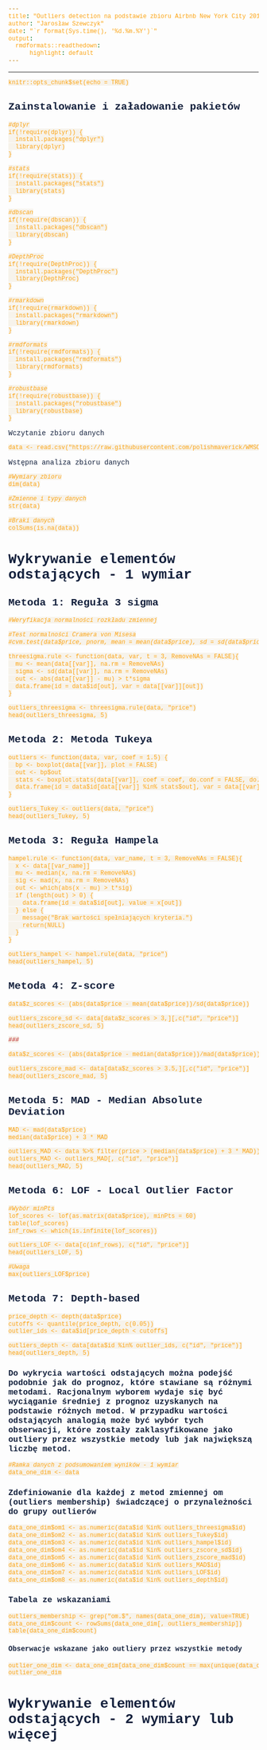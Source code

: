```yaml
---
title: "Outliers detection na podstawie zbioru Airbnb New York City 2019"
author: "Jarosław Szewczyk"
date: "`r format(Sys.time(), '%d.%m.%Y')`"
output:
  rmdformats::readthedown:
      highlight: default
---
```


```{=html}
<style>

/* CHANGE: Default 150% zoom in html file. */

*
{
  font-family: Courier New, monospace;
}

#sidebar
{
  position: fixed;
  top: 0;
  overflow: hidden;
  display: flex;
  flex-direction: column;
  height: 100%;
  background: #14213d; /* navy */
  z-index: 200;
  font-size: 16px;
}

#sidebar a
{
  color: #ffffff; /* Czcionka spisu treści */
  font-weight: normal;
}

#sidebar h2
{
  color: #14213d; /* navy */;
  background: #fca311; /* mango */
}

#sidebar h2 a
{
  color: #14213d; /* navy */;
}

a:hover
{
  color: #ffffff;
  background-color: #bf0063 !important; /* raspberry */
  cursor: pointer;
}

#sidebar a:active
{
  color: #ffffff;
  background-color: #bf0063; /* raspberry */
  cursor: pointer;
}

#postamble
{
  background: #fca311; /* mango */
  border-top: solid 10px #bf0063; /* raspberry */
  font-family: "Lato","proxima-nova","Helvetica Neue",Arial,sans-serif;
  font-size: 90%;
  z-index: 400;
  padding: 12px;
}

#postamble .status
{
  color: #14213d; /* navy */;
  background: red; /* Background of about me section */
  border-top: solid 10px #211103;
  font-size: 90%;
  z-index: 400;
  padding: 12px;
}

#postamble .author
{
  color: #14213d; /* navy */;
  font-weight: bold;
}

#postamble .date
{
  color: #14213d; /* navy */;
}

#content
{
  background: #e5e5e5; /* grey */
}

#content pre
{
  border: 3px solid #bf0063; /* raspberry */
  color: #fca311; /* mango */
}

#content div.sourceCode
{
  background: #e5e5e5; /* grey */
}

#toc ul.nav li.active ul li.active a
{
  background-color: #fca311; /* mango */
  color: #14213d; /* navy */ !important;
  font-weight: normal !important;
}

#toc ul.nav li.active ul li a
{
  background-color: #14213d; /* navy */;
  color: #ffffff;
  font-weight: normal;
  border-right: solid 1px #14213d; /* navy */ !important;
}

#toc ul.nav li.active a
{
  color: #ffffff !important;
  background-color: #fca311
  border-right: solid 0px black !important;
}

#toc ul.nav > li.active > a
{
  color: #14213d; /* navy */;
  background-color: #fca311; /* mango */
}

pre
{
  background-color: #14213d; /* navy */;
  color: #14213d; /* navy */;
}

pre code
{
  color: #fca311; /* mango */
}

td
{
  color: #f7f3eb;
}

p
{
  color: #14213d; /* navy */;
}

h1
{
  color: #14213d; /* navy */;
  text-decoration: none;
  font-family: Courier New, monospace;
}

h2, h3, h4, h5, h6, legend
{
  color: #14213d; /* navy */;
  font-family: Courier New, monospace;
}

code.sourceCode.r
{
  background: #f7f3eb;
  color: #fca311; /* mango */
}

code span.fu, 
code span.at, 
code span.fl,
code span.sc,
code span.dv,
code span.in,
code span.cn,
code span.st,
code span.ot,
code span.cf,
code span.co
{
  color: #fca311; /* mango */
  font-weight: normal;
}

</style>
```

------------------------------------------------------------------------

```r
knitr::opts_chunk$set(echo = TRUE)
```

## Zainstalowanie i załadowanie pakietów

```r
#dplyr
if(!require(dplyr)) {
  install.packages("dplyr")
  library(dplyr)
}

#stats
if(!require(stats)) {
  install.packages("stats")
  library(stats)
}

#dbscan
if(!require(dbscan)) {
  install.packages("dbscan")
  library(dbscan)
}

#DepthProc
if(!require(DepthProc)) {
  install.packages("DepthProc")
  library(DepthProc)
}

#rmarkdown
if(!require(rmarkdown)) {
  install.packages("rmarkdown")
  library(rmarkdown)
}

#rmdformats
if(!require(rmdformats)) {
  install.packages("rmdformats")
  library(rmdformats)
}

#robustbase
if(!require(robustbase)) {
  install.packages("robustbase")
  library(robustbase)
}
```

Wczytanie zbioru danych

```r
data <- read.csv("https://raw.githubusercontent.com/polishmaverick/WMSO/master/AB_NYC_2019.csv", sep = ",")
```

Wstępna analiza zbioru danych

```r
#Wymiary zbioru
dim(data)

#Zmienne i typy danych
str(data)

#Braki danych
colSums(is.na(data))
```

# Wykrywanie elementów odstających - 1 wymiar

## Metoda 1: Reguła 3 sigma

```r
#Weryfikacja normalności rozkładu zmiennej

#Test normalności Cramera von Misesa
#cvm.test(data$price, pnorm, mean = mean(data$price), sd = sd(data$price))

threesigma.rule <- function(data, var, t = 3, RemoveNAs = FALSE){
  mu <- mean(data[[var]], na.rm = RemoveNAs)
  sigma <- sd(data[[var]], na.rm = RemoveNAs)
  out <- abs(data[[var]] - mu) > t*sigma
  data.frame(id = data$id[out], var = data[[var]][out])
}

outliers_threesigma <- threesigma.rule(data, "price")
head(outliers_threesigma, 5)
```

## Metoda 2: Metoda Tukeya

```r
outliers <- function(data, var, coef = 1.5) {
  bp <- boxplot(data[[var]], plot = FALSE)
  out <- bp$out
  stats <- boxplot.stats(data[[var]], coef = coef, do.conf = FALSE, do.out = TRUE)
  data.frame(id = data$id[data[[var]] %in% stats$out], var = data[[var]][data[[var]] %in% stats$out])
}

outliers_Tukey <- outliers(data, "price")
head(outliers_Tukey, 5)
```

## Metoda 3: Reguła Hampela

```r
hampel.rule <- function(data, var_name, t = 3, RemoveNAs = FALSE){
  x <- data[[var_name]]
  mu <- median(x, na.rm = RemoveNAs)
  sig <- mad(x, na.rm = RemoveNAs)
  out <- which(abs(x - mu) > t*sig)
  if (length(out) > 0) {
    data.frame(id = data$id[out], value = x[out])
  } else {
    message("Brak wartości spełniających kryteria.")
    return(NULL)
  }
}

outliers_hampel <- hampel.rule(data, "price")
head(outliers_hampel, 5)
```

## Metoda 4: Z-score

```r
data$z_scores <- (abs(data$price - mean(data$price))/sd(data$price))

outliers_zscore_sd <- data[data$z_scores > 3,][,c("id", "price")]
head(outliers_zscore_sd, 5)

###

data$z_scores <- (abs(data$price - median(data$price))/mad(data$price))

outliers_zscore_mad <- data[data$z_scores > 3.5,][,c("id", "price")]
head(outliers_zscore_mad, 5)
```

## Metoda 5: MAD - Median Absolute Deviation

```r
MAD <- mad(data$price)
median(data$price) + 3 * MAD

outliers_MAD <- data %>% filter(price > (median(data$price) + 3 * MAD)) 
outliers_MAD <- outliers_MAD[, c("id", "price")]
head(outliers_MAD, 5)
```

## Metoda 6: LOF - Local Outlier Factor
```r
#Wybór minPts
lof_scores <- lof(as.matrix(data$price), minPts = 60)
table(lof_scores)
inf_rows <- which(is.infinite(lof_scores))

outliers_LOF <- data[c(inf_rows), c("id", "price")]
head(outliers_LOF, 5)

#Uwaga
max(outliers_LOF$price)
```

## Metoda 7: Depth-based
```r
price_depth <- depth(data$price)
cutoffs <- quantile(price_depth, c(0.05))
outlier_ids <- data$id[price_depth < cutoffs]

outliers_depth <- data[data$id %in% outlier_ids, c("id", "price")]
head(outliers_depth, 5)
```

### Do wykrycia wartości odstających można podejść podobnie jak do prognoz, które stawiane są różnymi metodami. Racjonalnym wyborem wydaje się być wyciąganie średniej z prognoz uzyskanych na podstawie różnych metod. W przypadku wartości odstających analogią może być wybór tych obserwacji, które zostały zaklasyfikowane jako outliery przez wszystkie metody lub jak największą liczbę metod.

```r
#Ramka danych z podsumowaniem wyników - 1 wymiar
data_one_dim <- data
```

### Zdefiniowanie dla każdej z metod zmiennej om (outliers membership) świadczącej o przynależności do grupy outlierów

```r
data_one_dim$om1 <- as.numeric(data$id %in% outliers_threesigma$id)
data_one_dim$om2 <- as.numeric(data$id %in% outliers_Tukey$id)
data_one_dim$om3 <- as.numeric(data$id %in% outliers_hampel$id)
data_one_dim$om4 <- as.numeric(data$id %in% outliers_zscore_sd$id)
data_one_dim$om5 <- as.numeric(data$id %in% outliers_zscore_mad$id)
data_one_dim$om6 <- as.numeric(data$id %in% outliers_MAD$id)
data_one_dim$om7 <- as.numeric(data$id %in% outliers_LOF$id)
data_one_dim$om8 <- as.numeric(data$id %in% outliers_depth$id)
```

### Tabela ze wskazaniami

```r
outliers_membership <- grep("om.$", names(data_one_dim), value=TRUE)
data_one_dim$count <- rowSums(data_one_dim[, outliers_membership])
table(data_one_dim$count)
```

#### Obserwacje wskazane jako outliery przez wszystkie metody

```r
outlier_one_dim <- data_one_dim[data_one_dim$count == max(unique(data_one_dim$count)), c("id", "price")]
outlier_one_dim
```

# Wykrywanie elementów odstających - 2 wymiary lub więcej

```r

```
